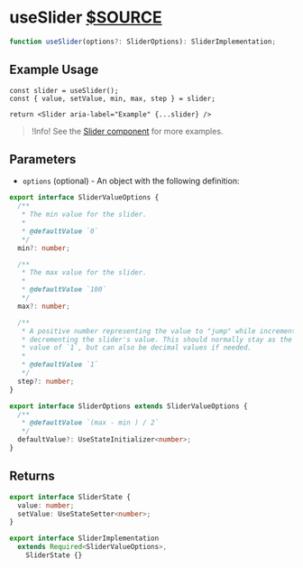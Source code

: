 # useSlider [$SOURCE](packages/core/src/form/useSlider.ts)

```ts disableTransform
function useSlider(options?: SliderOptions): SliderImplementation;
```

## Example Usage

```tsx
const slider = useSlider();
const { value, setValue, min, max, step } = slider;

return <Slider aria-label="Example" {...slider} />
```

> !Info! See the [Slider component](/components/slider) for more examples.

## Parameters

- `options` (optional) - An object with the following definition:

```ts disableTransform
export interface SliderValueOptions {
  /**
   * The min value for the slider.
   *
   * @defaultValue `0`
   */
  min?: number;

  /**
   * The max value for the slider.
   *
   * @defaultValue `100`
   */
  max?: number;

  /**
   * A positive number representing the value to "jump" while incrementing or
   * decrementing the slider's value. This should normally stay as the default
   * value of `1`, but can also be decimal values if needed.
   *
   * @defaultValue `1`
   */
  step?: number;
}

export interface SliderOptions extends SliderValueOptions {
  /**
   * @defaultValue `(max - min ) / 2`
   */
  defaultValue?: UseStateInitializer<number>;
}
```

## Returns

```ts disableTransform
export interface SliderState {
  value: number;
  setValue: UseStateSetter<number>;
}

export interface SliderImplementation
  extends Required<SliderValueOptions>,
    SliderState {}
```
